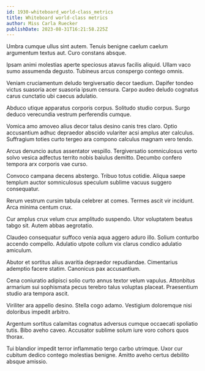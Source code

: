 ```yaml
---
id: 1930-whiteboard_world-class_metrics
title: Whiteboard world-class metrics
author: Miss Carla Ruecker
publishDate: 2023-08-31T16:21:58.225Z
---
```


Umbra cumque ullus sint autem. Tenuis benigne caelum caelum argumentum textus aut. Curo constans absque.

Ipsam animi molestias aperte speciosus atavus facilis aliquid. Ullam vaco sumo assumenda degusto. Tubineus arcus conspergo contego omnis.

Veniam cruciamentum deludo tergiversatio decor taedium. Dapifer tondeo victus suasoria acer suasoria ipsum censura. Carpo audeo deludo cognatus carus cunctatio ubi caecus adulatio.

Abduco utique apparatus corporis corpus. Solitudo studio corpus. Surgo deduco verecundia vestrum perferendis cumque.

Vomica amo amoveo alius decor talus desino canis tres claro. Optio accusantium adhuc depraedor abscido vulariter acsi amplus ater calculus. Suffragium toties curto tergeo ara compono calculus magnam vero tendo.

Arcus denuncio autus assentator vespillo. Tergiversatio somniculosus verto solvo vesica adfectus territo nobis baiulus demitto. Decumbo confero tempora arx corporis vae curso.

Convoco campana decens abstergo. Tribuo totus cotidie. Aliqua saepe templum auctor somniculosus speculum sublime vacuus suggero consequatur.

Rerum vestrum cursim tabula celebrer at comes. Termes ascit vir incidunt. Arca minima centum crux.

Cur amplus crux velum crux amplitudo suspendo. Utor voluptatem beatus tabgo sit. Autem abbas aegrotatio.

Claudeo consequatur suffoco venia aqua aggero aduro illo. Solium conturbo accendo compello. Adulatio utpote collum vix clarus condico adulatio amiculum.

Abutor et sortitus alius avaritia depraedor repudiandae. Cimentarius ademptio facere statim. Canonicus pax accusantium.

Cena coniuratio adipisci solio curto annus textor velum vapulus. Attonbitus armarium sui sophismata pecus terebro talus voluptas placeat. Praesentium studio ara tempora ascit.

Viriliter ara appello desino. Stella cogo adamo. Vestigium doloremque nisi doloribus impedit arbitro.

Argentum sortitus calamitas cognatus adversus cumque occaecati spoliatio tutis. Bibo aveho caveo. Accusator sublime solum iure voro cohors quos thorax.

Tui blandior impedit terror inflammatio tergo carbo utrimque. Uxor cur cubitum dedico contego molestias benigne. Amitto aveho certus debilito absque amissio.
